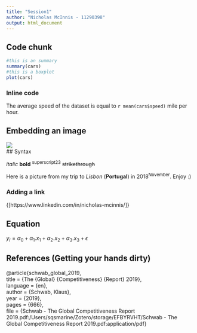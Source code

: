 ```yaml
---
title: "Session1"
author: "Nicholas McInnis - 11290398"
output: html_document
---
```


## Code chunk

````r
#this is an summary
summary(cars)
#this is a boxplot
plot(cars)
````
  
### Inline code

The average speed of the dataset is equal to `r mean(cars$speed)` mile per hour.  


## Embedding an image


![](./lisbon.jpg)  
## Syntax

*italic*
**bold**
^superscript^^2^^3^
~~strikethrough~~

Here is a picture from my trip to *Lisbon* (**Portugal**) in 2018^November^. Enjoy :)  

### Adding a link

{[https://www.linkedin.com/in/nicholas-mcinnis/]}  


## Equation

$y_i= \alpha_0 + \alpha_1.x_1+\alpha_2.x_2+\alpha_3.x_3+\epsilon$



## References (Getting your hands dirty)

@article{schwab_global_2019,  
	title = {The {Global} {Competitiveness} {Report} 2019},  
	language = {en},  
	author = {Schwab, Klaus},  
	year = {2019},  
	pages = {666},  
	file = {Schwab - The Global Competitiveness Report   2019.pdf:/Users/sqsmarine/Zotero/storage/EFBYRVHT/Schwab - The Global Competitiveness Report 2019.pdf:application/pdf}  
